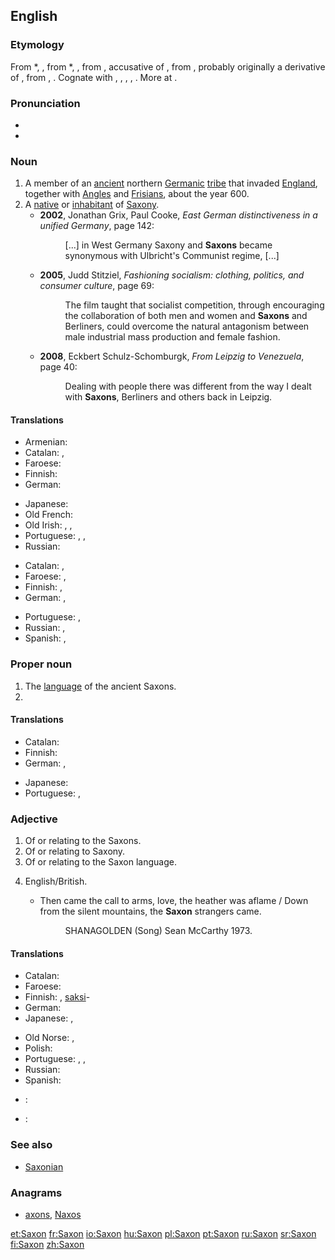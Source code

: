 {{also|saxon}}
==English==

{{wikipedia}}

===Etymology===
From {{etyl|enm|en}} *{{term||Saxon|lang=enm}}, {{term|Saxoun|lang=enm}}, from {{etyl|fro|en}} *{{term||Saxoun|lang=fro}}, {{term|Saxon||Saxon|lang=fro}}, from {{etyl|LL.|en}} {{term|Saxonem|lang=la}}, accusative of {{term|Saxo||a Saxon|lang=la}}, from {{etyl|gem-pro|en}} {{term/t|gem-pro|*Sahsô}}, probably originally a derivative of {{etyl|gem-pro|en}} {{term/t|gem-pro|*sahsą||rock, knife}}, from {{etyl|ine-pro|en}} {{term/t|ine-pro|*sÁk-}}, {{term/t|ine-pro|*sek-||to cut}}. Cognate with {{etyl|gml|-}} {{term|Sasse||someone speaking Saxon, i.e. (Middle) Low German|lang=gml}}, {{etyl|ang|-}} {{term|Seaxa||a Saxon|lang=ang}}, {{etyl|goh|-}} {{term|Sahso||a Saxon|lang=goh}}, {{etyl|is|-}} {{term|Saxi||a Saxon|lang=is}}, {{etyl|ang|-}} {{term|seax||a knife, hip-knife, an instrument for cutting, a short sword, dirk, dagger|lang=ang}}. More at {{l|en|sax}}.

===Pronunciation===
* {{IPA|/sæksən/}}
* {{rhymes|æksən}}

===Noun===
{{en-noun}}

# A member of an [[ancient]] northern [[Germanic]] [[tribe]] that invaded [[England]], together with [[Angle]]s and [[Frisian]]s, about the year 600.
# A [[native]] or [[inhabitant]] of [[Saxony]].
#* '''2002''', Jonathan Grix, Paul Cooke, ''East German distinctiveness in a unified Germany'', page 142:
#*: [...] in West Germany Saxony and '''Saxons''' became synonymous with Ulbricht's Communist regime, [...]
#* '''2005''', Judd Stitziel, ''Fashioning socialism: clothing, politics, and consumer culture'', page 69:
#*: The film taught that socialist competition, through encouraging the collaboration of both men and women and '''Saxons''' and Berliners, could overcome the natural antagonism between male industrial mass production and female fashion.
#* '''2008''', Eckbert Schulz-Schomburgk, ''From Leipzig to Venezuela'', page 40:
#*: Dealing with people there was different from the way I dealt with '''Saxons''', Berliners and others back in Leipzig.

====Translations====
{{trans-top|member of Saxon tribe}}
* Armenian: {{t|hy|սաքս|tr=sakʿs|sc=Armn}}
* Catalan: {{t|ca|saxó|m}}, {{t|ca|saxona|f}}
* Faroese: {{t|fo|saksi|m}}
* Finnish: {{t+|fi|saksi}}
* German: {{t+|de|Sachse|m}}
{{trans-mid}}
* Japanese: {{t|ja|サクソン人|tr=sakuson jin}}
* Old French: {{t|fro|Saiscon|m}}
* Old Irish: {{t|sga|Saxa|m}}, {{t|sga|Saxanach|m}}, {{t|sga|Sagsach|m}}
* Portuguese: {{t+|pt|saxão|m}}, {{t|pt|saxônio|m}}, {{t|pt|saxônico|m}}
* Russian: {{t+|ru|сакс|m|sc=Cyrl|tr=saks}}
{{trans-bottom}}

{{trans-top|native or inhabitant of Saxony}}
* Catalan: {{t|ca|saxó|m}}, {{t|ca|saxona|f}}
* Faroese: {{t|fo|saksi|m}}, {{t|fo|sakslendingur|m}}
* Finnish: {{t+|fi|saksi}}, {{t|fi|saksilainen}}
* German: {{t+|de|Sachse|m}}, {{t|de|Sächsin|f}}
{{trans-mid}}
* Portuguese: {{t+|pt|saxão|m}}, {{t|pt|saxônio|m}}
* Russian: {{t+|ru|саксонец|m|sc=Cyrl|tr=saksónec}}, {{t+|ru|саксонка|f|sc=Cyrl|tr=saksónka}}
* Spanish: {{t|es|sajón|m}}, {{t|es|sajona|f}}
{{trans-bottom}}

===Proper noun===
{{en-proper noun}}

# The [[language]] of the ancient Saxons.
# {{given name|male}}

====Translations====
{{trans-top|language of the Saxons}}
* Catalan: {{t|ca|saxó|m}}
* Finnish: {{t+|fi|saksi}}
* German: {{t|de|Sächsisch|n}}, {{t+|de|Altsächsisch|n}}
{{trans-mid}}
* Japanese: {{t|ja|サクソン語|tr=sakuson go}}
* Portuguese: {{t+|pt|saxão|m}}, {{t|pt|saxônico|m}}
{{trans-bottom}}

===Adjective===
{{en-adj|-}}

# Of or relating to the Saxons.
# Of or relating to Saxony.
# Of or relating to the Saxon language.
# {{context|Ireland|poetic|lang=en}} English/British.
#* Then came the call to arms, love, the heather was aflame / Down from the silent mountains, the '''Saxon''' strangers came.
#*: SHANAGOLDEN (Song) Sean McCarthy 1973.

====Translations====
{{trans-top|of Saxons, Saxony or Saxon language}}
* Catalan: {{t|ca|saxó}}
* Faroese: {{t|fo|saksiskur}}
* Finnish: {{t|fi|saksilainen}}, [[saksi]]-
* German: {{t+|de|sächsisch}}
* Japanese: {{t|ja|サクソン語の|tr=sakuson go no}} {{qualifier|language}}, {{t|ja|サクソン族の|tr=sakuson zoku no}} {{qualifier|of tribe}}
{{trans-mid}}
* Old Norse: {{t|non|saxlenzkr}}, {{t|non|saxneskr}}
* Polish: {{t+|pl|saksoński|m}}
* Portuguese: {{t+|pt|saxão}}, {{t|pt|saxônio}}, {{t|pt|saxônico}}
* Russian: {{t+|ru|саксонский|sc=Cyrl|tr=saksónskij}}
* Spanish: {{t|es|sajón}}
{{trans-bottom}}

{{checktrans-top}}
* {{ttbc|ia}}: {{t|ia|saxone}}
* {{ttbc|nds}}: {{t|nds|Sassen}}
{{trans-bottom}}

===See also===
* [[Saxonian]]

===Anagrams===
* [[axons#English|axons]], [[Naxos#English|Naxos]]

[[et:Saxon]]
[[fr:Saxon]]
[[io:Saxon]]
[[hu:Saxon]]
[[pl:Saxon]]
[[pt:Saxon]]
[[ru:Saxon]]
[[sr:Saxon]]
[[fi:Saxon]]
[[zh:Saxon]]